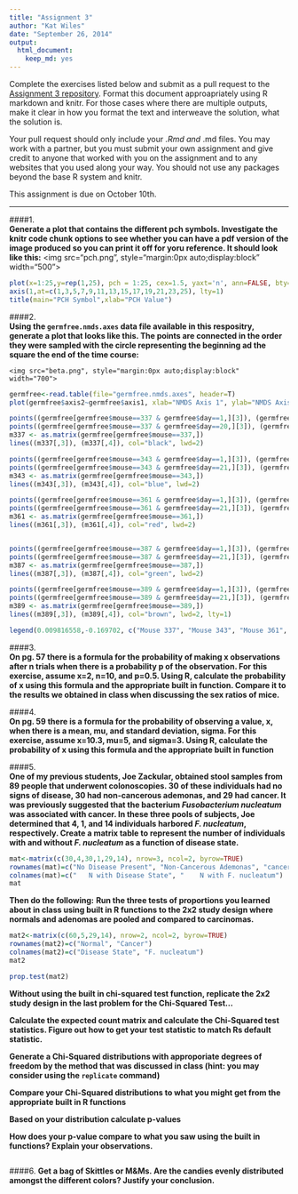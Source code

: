 ```yaml
---
title: "Assignment 3"
author: "Kat Wiles"
date: "September 26, 2014"
output:
  html_document:
    keep_md: yes
---
```


Complete the exercises listed below and submit as a pull request to the [Assignment 3 repository](http://www.github.com/microbialinformatics/assignment03).  Format this document approapriately using R markdown and knitr. For those cases where there are multiple outputs, make it clear in how you format the text and interweave the solution, what the solution is.

Your pull request should only include your *.Rmd and *.md files. You may work with a partner, but you must submit your own assignment and give credit to anyone that worked with you on the assignment and to any websites that you used along your way. You should not use any packages beyond the base R system and knitr.

This assignment is due on October 10th.

------

####1.  
**Generate a plot that contains the different pch symbols. Investigate the knitr code chunk options to see whether you can have a pdf version of the image produced so you can print it off for yoru reference. It should look like this:**
 <img src="pch.png", style="margin:0px auto;display:block" width="500">

```r
plot(x=1:25,y=rep(1,25), pch = 1:25, cex=1.5, yaxt='n', ann=FALSE, bty='n', xaxt='n', panel.first=c(abline(v=1:25, col="light gray",lty=1)))
axis(1,at=c(1,3,5,7,9,11,13,15,17,19,21,23,25), lty=1)
title(main="PCH Symbol",xlab="PCH Value")
```

   
    


####2.  
**Using the `germfree.nmds.axes` data file available in this respositry, generate a plot that looks like this. The points are connected in the order they were sampled with the circle representing the beginning ad the square the end of the time course:**

    <img src="beta.png", style="margin:0px auto;display:block" width="700">
    
    
```r
germfree<-read.table(file="germfree.nmds.axes", header=T)
plot(germfree$axis2~germfree$axis1, xlab="NMDS Axis 1", ylab="NMDS Axis 2", lty=2, type='n')

points((germfree[germfree$mouse==337 & germfree$day==1,][3]), (germfree[germfree$mouse==337 & germfree$day==1,][4]), pch=16, col="black", cex=2)
points((germfree[germfree$mouse==337 & germfree$day==20,][3]), (germfree[germfree$mouse==337 & germfree$day==20,][4]), pch=15, col="black", cex=2)
m337 <- as.matrix(germfree[germfree$mouse==337,])
lines((m337[,3]), (m337[,4]), col="black", lwd=2)

points((germfree[germfree$mouse==343 & germfree$day==1,][3]), (germfree[germfree$mouse==343 & germfree$day==1,][4]), pch=16, col="blue", cex=2)
points((germfree[germfree$mouse==343 & germfree$day==21,][3]), (germfree[germfree$mouse==343 & germfree$day==21,][4]), pch=15, col="blue", cex=2)
m343 <- as.matrix(germfree[germfree$mouse==343,])
lines((m343[,3]), (m343[,4]), col="blue", lwd=2)

points((germfree[germfree$mouse==361 & germfree$day==1,][3]), (germfree[germfree$mouse==361 & germfree$day==1,][4]), pch=16, col="red", cex=2)
points((germfree[germfree$mouse==361 & germfree$day==21,][3]), (germfree[germfree$mouse==361 & germfree$day==21,][4]), pch=15, col="red", cex=2)
m361 <- as.matrix(germfree[germfree$mouse==361,])
lines((m361[,3]), (m361[,4]), col="red", lwd=2)


points((germfree[germfree$mouse==387 & germfree$day==1,][3]), (germfree[germfree$mouse==387 & germfree$day==1,][4]), pch=16, col="green", cex=2)
points((germfree[germfree$mouse==387 & germfree$day==21,][3]), (germfree[germfree$mouse==387 & germfree$day==21,][4]), pch=15, col="green", cex=2)
m387 <- as.matrix(germfree[germfree$mouse==387,])
lines((m387[,3]), (m387[,4]), col="green", lwd=2)

points((germfree[germfree$mouse==389 & germfree$day==1,][3]), (germfree[germfree$mouse==389 & germfree$day==1,][4]), pch=16, col="brown", cex=2)
points((germfree[germfree$mouse==389 & germfree$day==21,][3]), (germfree[germfree$mouse==389 & germfree$day==21,][4]), pch=15, col="brown", cex=2)
m389 <- as.matrix(germfree[germfree$mouse==389,])
lines((m389[,3]), (m389[,4]), col="brown", lwd=2, lty=1)

legend(0.009816558,-0.169702, c("Mouse 337", "Mouse 343", "Mouse 361", "Mouse 387", "Mouse 389"), col=c("black", "blue", "red", "green", "brown"), lty=1, lwd=3)


```



####3.  
**On pg. 57 there is a formula for the probability of making x observations after n trials when there is a probability p of the observation.  For this exercise, assume x=2, n=10, and p=0.5.  Using R, calculate the probability of x using this formula and the appropriate built in function. Compare it to the results we obtained in class when discussing the sex ratios of mice.**


####4.  
**On pg. 59 there is a formula for the probability of observing a value, x, when there is a mean, mu, and standard deviation, sigma.  For this exercise, assume x=10.3, mu=5, and sigma=3.  Using R, calculate the probability of x using this formula and the appropriate built in function**


####5.  
**One of my previous students, Joe Zackular, obtained stool samples from 89 people that underwent colonoscopies.  30 of these individuals had no signs of disease, 30 had non-cancerous ademonas, and 29 had cancer.  It was previously suggested that the bacterium *Fusobacterium nucleatum* was associated with cancer.  In these three pools of subjects, Joe determined that 4, 1, and 14 individuals harbored *F. nucleatum*, respectively. Create a matrix table to represent the number of individuals with and without _F. nucleatum_ as a function of disease state.**  


```r
mat<-matrix(c(30,4,30,1,29,14), nrow=3, ncol=2, byrow=TRUE)
rownames(mat)=c("No Disease Present", "Non-Cancerous Ademonas", "cancer")
colnames(mat)=c("   N with Disease State", "    N with F. nucleatum")
mat
```



**Then do the following:**
**Run the three tests of proportions you learned about in class using built in R  functions to the 2x2 study design where normals and adenomas are pooled and compared to carcinomas.**
    

```r
mat2<-matrix(c(60,5,29,14), nrow=2, ncol=2, byrow=TRUE)
rownames(mat2)=c("Normal", "Cancer")
colnames(mat2)=c("Disease State", "F. nucleatum")
mat2

prop.test(mat2)
```    
    
    
**Without using the built in chi-squared test function, replicate the 2x2 study design in the last problem for the Chi-Squared Test...**
    
    
**Calculate the expected count matrix and calculate the Chi-Squared test statistics. Figure out how to get your test statistic to match Rs default statistic.**
      
      
**Generate a Chi-Squared distributions with approporiate degrees of freedom by the method that was discussed in class (hint: you may consider using the `replicate` command)**
      
      
**Compare your Chi-Squared distributions to what you might get from the appropriate built in R functions**
      
      
**Based on your distribution calculate p-values**
      
      
**How does your p-value compare to what you saw using the built in functions? Explain your observations.**
```r

```


####6.
**Get a bag of Skittles or M&Ms.  Are the candies evenly distributed amongst the different colors?  Justify your conclusion.**

